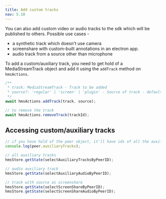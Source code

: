 ```yaml
---
title: Add custom tracks
nav: 5.10
---
```


You can also add custom video or audio tracks to the sdk which will be published to others. Possible use cases -
* a synthetic track which doesn't use camera
* screenshare with custom-built annotations in an electron app.
* audio track from a source other than microphone


To add a custom/auxiliary track, you need to get hold of a MediaStreamTrack object and add it using the `addTrack` method on `hmsActions`.

```js
/**
 * track: MediaStreamTrack - Track to be added
 * source?: 'regular' | 'screen' | 'plugin' - Source of track - default: 'regular'
 */
await hmsActions.addTrack(track, source);

// to remove the track
await hmsActions.removeTrack(trackId);
```


## Accessing custom/auxiliary tracks

```js
// if you have hold of the peer object, it'll have ids of all the auxiliary tracks
console.log(peer.auxiliaryTracks);

// all auxiliary tracks
hmsStore.getState(selectAuxiliaryTracksByPeerID);

// audio auxiliary track
hmsStore.getState(selectAuxiliaryAudioByPeerID);

// track with source as screenshare
hmsStore.getState(selectScreenShareByPeerID);
hmsStore.getState(selectScreenShareAudioByPeerID);
```
